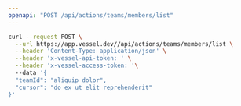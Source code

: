```yaml
---
openapi: "POST /api/actions/teams/members/list"
---
```


<RequestExample>

```bash Request
curl --request POST \
  --url https://app.vessel.dev//api/actions/teams/members/list \
  --header 'Content-Type: application/json' \
  --header 'x-vessel-api-token: ' \
  --header 'x-vessel-access-token: '\ 
  --data '{
  "teamId": "aliquip dolor",
  "cursor": "do ex ut elit reprehenderit"
}'
```

</RequestExample>


      
